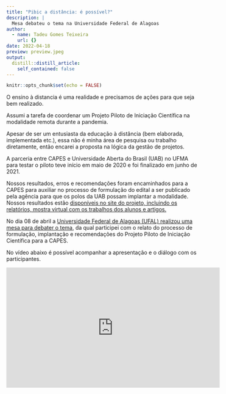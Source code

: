 ```yaml
---
title: "Pibic a distância: é possível?"
description: |
  Mesa debateu o tema na Universidade Federal de Alagoas
author:
  - name: Tadeu Gomes Teixeira
    url: {}
date: 2022-04-18
preview: preview.jpeg
output:
  distill::distill_article:
    self_contained: false
---
```


```r
knitr::opts_chunk$set(echo = FALSE)
```

O ensino à distancia é uma realidade e precisamos de ações para que seja bem realizado.

Assumi a tarefa de coordenar um Projeto Piloto de Iniciação Científica na modalidade remota durante a pandemia.

Apesar de ser um entusiasta da educação à distância (bem elaborada, implementada etc.), essa não é minha área de pesquisa ou trabalho diretamente, então encarei a proposta na lógica da gestão de projetos.

A parceria entre CAPES e Universidade Aberta do Brasil (UAB) no UFMA para testar o piloto teve início em maio de 2020 e foi finalizado em junho de 2021.

Nossos resultados, erros e recomendações foram encaminhados para a CAPES para auxiliar no processo de formulação do edital a ser publicado pela agência para que os polos da UAB possam implantar a modalidade. Nossos resultados estão [disponíveis no site do projeto, incluindo os relatórios, mostra virtual com os trabalhos dos alunos e artigos.](https://pibicuabmaranhao.com.br/sobre-o-projeto/)

No dia 08 de abril a [Universidade Federal de Alagoas (UFAL) realizou uma mesa para debater o tema](https://ufal.br/estudante/noticias/2022/4/pesquisa-na-modalidade-a-distancia-e-tema-de-evento-na-sexta-feira-8), da qual participei com o relato do processo de formulação, implantação e recomendações do Projeto Piloto de Iniciação Científica para a CAPES.

No vídeo abaixo é possível acompanhar a apresentação e o diálogo com os participantes.[\
](https://youtu.be/9qpkRqkQ33s?t=2823)

<iframe width="560" height="315" src="https://www.youtube.com/embed/9qpkRqkQ33s" title="YouTube video player" frameborder="0" allow="accelerometer; autoplay; clipboard-write; encrypted-media; gyroscope; picture-in-picture" allowfullscreen>

</iframe>
